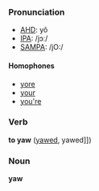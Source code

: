 ===Pronunciation===
*[[w:AHD|AHD]]: yô
*[[w:IPA|IPA]]: /jɔː/
*[[w:SAMPA|SAMPA]]: /jO:/

====Homophones====
*[[yore]]
*[[your]]
*[[you're]]

===Verb===
'''to yaw''' ([[yawed]], yawed]])

===Noun===
'''yaw'''